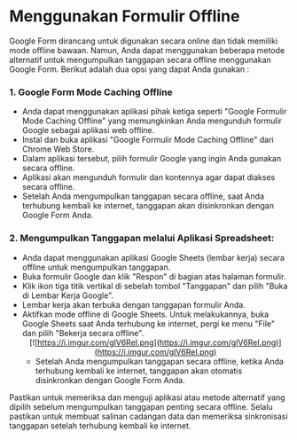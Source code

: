 # Menggunakan Formulir Offline
Google Form dirancang untuk digunakan secara online dan tidak memiliki mode offline bawaan. Namun, Anda dapat menggunakan beberapa metode alternatif untuk mengumpulkan tanggapan secara offline menggunakan Google Form. Berikut adalah dua opsi yang dapat Anda gunakan :

### 1. Google Form Mode Caching Offline
   - Anda dapat menggunakan aplikasi pihak ketiga seperti "Google Formulir Mode Caching Offline" yang memungkinkan Anda mengunduh formulir Google sebagai aplikasi web offline.
   - Instal dan buka aplikasi "Google Formulir Mode Caching Offline" dari Chrome Web Store.
   - Dalam aplikasi tersebut, pilih formulir Google yang ingin Anda gunakan secara offline.
   - Aplikasi akan mengunduh formulir dan kontennya agar dapat diakses secara offline.
   - Setelah Anda mengumpulkan tanggapan secara offline, saat Anda terhubung kembali ke internet, tanggapan akan disinkronkan dengan Google Form Anda.

### 2. Mengumpulkan Tanggapan melalui Aplikasi Spreadsheet:
   - Anda dapat menggunakan aplikasi Google Sheets (lembar kerja) secara offline untuk mengumpulkan tanggapan.
   - Buka formulir Google dan klik "Respon" di bagian atas halaman formulir.
   - Klik ikon tiga titik vertikal di sebelah tombol "Tanggapan" dan pilih "Buka di Lembar Kerja Google".
   - Lembar kerja akan terbuka dengan tanggapan formulir Anda.
   - Aktifkan mode offline di Google Sheets. Untuk melakukannya, buka Google Sheets saat Anda terhubung ke internet, pergi ke menu "File" dan pilih "Bekerja secara offline".
    <div align = "center">
    [![https://i.imgur.com/glV6ReI.png](https://i.imgur.com/glV6ReI.png)](https://i.imgur.com/glV6ReI.png)
    </div>
     - Setelah Anda mengumpulkan tanggapan secara offline, ketika Anda terhubung kembali ke internet, tanggapan akan otomatis disinkronkan dengan Google Form Anda.

Pastikan untuk memeriksa dan menguji aplikasi atau metode alternatif yang dipilih sebelum mengumpulkan tanggapan penting secara offline. Selalu pastikan untuk membuat salinan cadangan data dan memeriksa sinkronisasi tanggapan setelah terhubung kembali ke internet.
